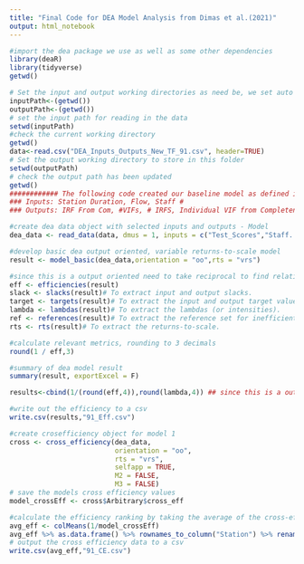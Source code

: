 ---
title: "Final Code for DEA Model Analysis from Dimas et al.(2021)"
output: html_notebook
---


```{r}
#import the dea package we use as well as some other dependencies 
library(deaR)
library(tidyverse)
getwd()
```


```{r}
# Set the input and output working directories as need be, we set auto to the current dir
inputPath<-(getwd())
outputPath<-(getwd())
# set the input path for reading in the data
setwd(inputPath)
#check the current working directory
getwd()
data<-read.csv("DEA_Inputs_Outputs_New_TF_91.csv", header=TRUE)
# Set the output working directory to store in this folder
setwd(outputPath)
# check the output path has been updated
getwd()
############ The following code created our baseline model as defined in the manuscript #########
### Inputs: Station Duration, Flow, Staff #
### Outputs: IRF From Com, #VIFs, # IRFS, Individual VIF from Completeness

#create dea data object with selected inputs and outputs - Model 
dea_data <- read_data(data, dmus = 1, inputs = c("Test_Scores","Staff..","StaffHoursWorked"), outputs = c("IRF_forms","IRF_Com","VIF_forms","Average_VIF_com_INDV"))

#develop basic dea output oriented, variable returns-to-scale model
result <- model_basic(dea_data,orientation = "oo",rts = "vrs")

#since this is a output oriented need to take reciprocal to find relative efficiencies
eff <- efficiencies(result) 
slack <- slacks(result)# To extract input and output slacks.
target <- targets(result)# To extract the input and output target values. 
lambda <- lambdas(result)# To extract the lambdas (or intensities). 
ref <- references(result)# To extract the reference set for inefficient DMUs. 
rts <- rts(result)# To extract the returns-to-scale. 

#calculate relevant metrics, rounding to 3 decimals 
round(1 / eff,3)

#summary of dea model result
summary(result, exportExcel = F)

results<-cbind(1/(round(eff,4)),round(lambda,4)) ## since this is a output oriented need to take recp.

#write out the efficiency to a csv
write.csv(results,"91_Eff.csv")

#create crosefficiency object for model 1
cross <- cross_efficiency(dea_data,
                          orientation = "oo",
                          rts = "vrs",
                          selfapp = TRUE,  
                          M2 = FALSE,
                          M3 = FALSE)
# save the models cross efficiency values 
model_crossEff <- cross$Arbitrary$cross_eff 

#calculate the efficiency ranking by taking the average of the cross-efficiency values of each station
avg_eff <- colMeans(1/model_crossEff)
avg_eff %>% as.data.frame() %>% rownames_to_column("Station") %>% rename(CrossEffScore1 = ".") #%>%
# output the cross efficiency data to a csv
write.csv(avg_eff,"91_CE.csv")
```
